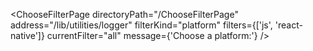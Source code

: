 

<ChooseFilterPage
  directoryPath="/ChooseFilterPage"
  address="/lib/utilities/logger"
  filterKind="platform"
  filters={['js', 'react-native']}
  currentFilter="all"
  message={'Choose a platform:'}
/>
